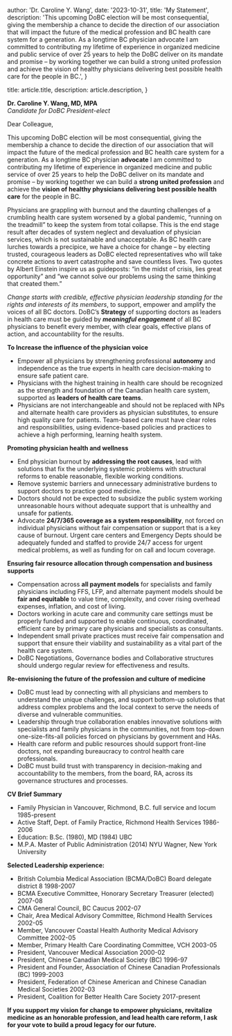
  author: 'Dr. Caroline Y. Wang',
  date: '2023-10-31',
  title: 'My Statement',
  description:
    'This upcoming DoBC election will be most consequential, giving the membership a chance to decide the direction of our association that will impact the future of the medical profession and BC health care system for a generation. As a longtime BC physician advocate I am committed to contributing my lifetime of experience in organized medicine and public service of over 25 years to help the DoBC deliver on its mandate and promise – by working together we can build a strong united profession and achieve the vision of healthy physicians delivering best possible health care for the people in BC.',
}

  title: article.title,
  description: article.description,
}


**Dr. Caroline Y. Wang, MD, MPA**<br />
_Candidate for DoBC President-elect_

Dear Colleague,

This upcoming DoBC election will be most consequential, giving the membership a chance to decide the direction of our association that will impact the future of the medical profession and BC health care system for a generation. As a longtime BC physician **advocate** I am committed to contributing my lifetime of experience in organized medicine and public service of over 25 years to help the DoBC deliver on its mandate and promise – by working together we can build a **strong united profession** and achieve the **vision of healthy physicians delivering best possible health care** for the people in BC.

Physicians are grappling with burnout and the daunting challenges of a crumbling health care system worsened by a global pandemic, “running on the treadmill” to keep the system from total collapse. This is the end stage result after decades of system neglect and devaluation of physician services, which is not sustainable and unacceptable. As BC health care lurches towards a precipice, we have a choice for change – by electing trusted, courageous leaders as DoBC elected representatives who will take concrete actions to avert catastrophe and save countless lives. Two quotes by Albert Einstein inspire us as guideposts: “in the midst of crisis, lies great opportunity” and “we cannot solve our problems using the same thinking that created them.”

_Change starts with credible, effective physician leadership standing for the rights and interests of its members_, to support, empower and amplify the voices of all BC doctors. DoBC’s **Strategy** of supporting doctors as leaders in health care must be guided by _**meaningful engagement**_ of all BC physicians to benefit every member, with clear goals, effective plans of action, and accountability for the results.

**To Increase the influence of the physician voice**

- Empower all physicians by strengthening professional **autonomy** and independence as the true experts in health care decision-making to ensure safe patient care.
- Physicians with the highest training in health care should be recognized as the strength and foundation of the Canadian health care system, supported as **leaders of health care teams**.
- Physicians are not interchangeable and should not be replaced with NPs and alternate health care providers as physician substitutes, to ensure high quality care for patients. Team-based care must have clear roles and responsibilities, using evidence-based policies and practices to achieve a high performing, learning health system.

**Promoting physician health and wellness**

- End physician burnout by **addressing the root causes**, lead with solutions that fix the underlying systemic problems with structural reforms to enable reasonable, flexible working conditions.
- Remove systemic barriers and unnecessary administrative burdens to support doctors to practice good medicine.
- Doctors should not be expected to subsidize the public system working unreasonable hours without adequate support that is unhealthy and unsafe for patients.
- Advocate **24/7/365 coverage as a system responsibility**, not forced on individual physicians without fair compensation or support that is a key cause of burnout. Urgent care centers and Emergency Depts should be adequately funded and staffed to provide 24/7 access for urgent medical problems, as well as funding for on call and locum coverage.

**Ensuring fair resource allocation through compensation and business supports**

- Compensation across **all payment models** for specialists and family physicians including FFS, LFP, and alternate payment models should be **fair and equitable** to value time, complexity, and cover rising overhead expenses, inflation, and cost of living.
- Doctors working in acute care and community care settings must be properly funded and supported to enable continuous, coordinated, efficient care by primary care physicians and specialists as consultants.
- Independent small private practices must receive fair compensation and support that ensure their viability and sustainability as a vital part of the health care system.
- DoBC Negotiations, Governance bodies and Collaborative structures should undergo regular review for effectiveness and results.

**Re-envisioning the future of the profession and culture of medicine**

- DoBC must lead by connecting with all physicians and members to understand the unique challenges, and support bottom-up solutions that address complex problems and the local context to serve the needs of diverse and vulnerable communities.
- Leadership through true collaboration enables innovative solutions with specialists and family physicians in the communities, not from top-down one-size-fits-all policies forced on physicians by government and HAs.
- Health care reform and public resources should support front-line doctors, not expanding bureaucracy to control health care professionals.
- DoBC must build trust with transparency in decision-making and accountability to the members, from the board, RA, across its governance structures and processes.

**CV Brief Summary**

- Family Physician in Vancouver, Richmond, B.C. full service and locum 1985-present
- Active Staff, Dept. of Family Practice, Richmond Health Services 1986-2006
- Education: B.Sc. (1980), MD (1984) UBC
- M.P.A. Master of Public Administration (2014) NYU Wagner, New York University

**Selected Leadership experience:**

- British Columbia Medical Association (BCMA/DoBC) Board delegate district 8 1998-2007
- BCMA Executive Committee, Honorary Secretary Treasurer (elected) 2007-08
- CMA General Council, BC Caucus 2002-07
- Chair, Area Medical Advisory Committee, Richmond Health Services 2002-05
- Member, Vancouver Coastal Health Authority Medical Advisory Committee 2002-05
- Member, Primary Health Care Coordinating Committee, VCH 2003-05
- President, Vancouver Medical Association 2000-02
- President, Chinese Canadian Medical Society (BC) 1996-97
- President and Founder, Association of Chinese Canadian Professionals (BC) 1999-2003
- President, Federation of Chinese American and Chinese Canadian Medical Societies 2002-03
- President, Coalition for Better Health Care Society 2017-present

**If you support my vision for change to empower physicians, revitalize medicine as an honorable profession, and lead health care reform, I ask for your vote to build a proud legacy for our future.**
